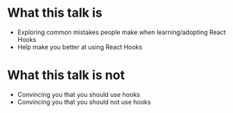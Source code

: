 # What this talk is

- Exploring common mistakes people make when learning/adopting React Hooks
- Help make you better at using React Hooks

# What this talk is not

- Convincing you that you should use hooks
- Convincing you that you should not use hooks
